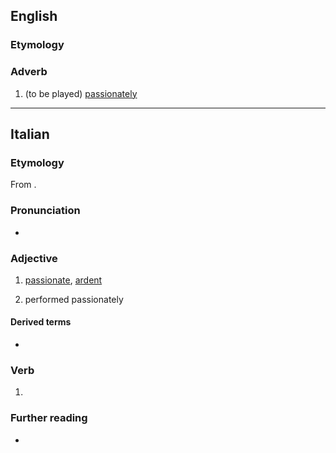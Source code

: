 ==English==

===Etymology===
{{bor|en|it|appassionato}}

===Adverb===
{{en-adv|-}}

# {{lb|en|music}} (to be played) [[passionate]]ly

----

==Italian==

===Etymology===
From {{m|it|appassionare}}.

===Pronunciation===
* {{it-IPA|appassionàto}}

===Adjective===
{{it-adj}}

# [[passionate]], [[ardent]]
# {{lb|it|music}} performed passionately

====Derived terms====
* {{l|it|appassionatamente}}

===Verb===
{{it-pp}}

# {{inflection of|it|appassionare||past|part}}

===Further reading===
* {{R:it:Treccani}}